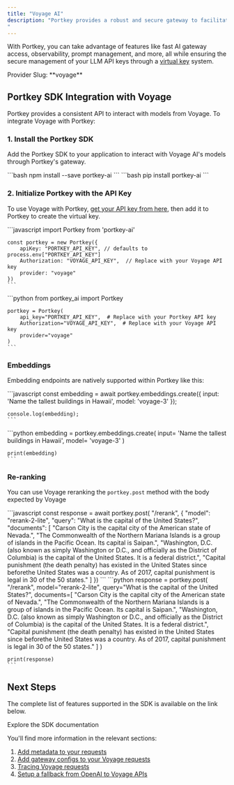 ```yaml
---
title: "Voyage AI"
description: "Portkey provides a robust and secure gateway to facilitate the integration of various Large Language Models (LLMs) into your applications, including Voyage AI's embedding and Re-rank endpoints.
"
---
```


With Portkey, you can take advantage of features like fast AI gateway access, observability, prompt management, and more, all while ensuring the secure management of your LLM API keys through a [virtual key](/docs/product/ai-gateway/virtual-keys) system.

<Note>
Provider Slug: **voyage**
</Note>

## Portkey SDK Integration with Voyage

Portkey provides a consistent API to interact with models from Voyage. To integrate Voyage with Portkey:

### 1. Install the Portkey SDK

Add the Portkey SDK to your application to interact with Voyage AI's models through Portkey's gateway.

<Tabs>
  <Tab title="NodeJS">
    ```bash
    npm install --save portkey-ai
    ```
  </Tab>
  <Tab title="Python">
    ```bash
    pip install portkey-ai
    ```
  </Tab>
</Tabs>

### 2. Initialize Portkey with the API Key

To use Voyage with Portkey, [get your API key from here](https://dash.voyageai.com/), then add it to Portkey to create the virtual key.

<Tabs>
  <Tab title="NodeJS SDK">
    ```javascript
    import Portkey from 'portkey-ai'
     
    const portkey = new Portkey({
        apiKey: "PORTKEY_API_KEY", // defaults to process.env["PORTKEY_API_KEY"]
        Authorization: "VOYAGE_API_KEY",  // Replace with your Voyage API key
        provider: "voyage"
    })
    ```
  </Tab>
  <Tab title="Python SDK">
    ```python
    from portkey_ai import Portkey

    portkey = Portkey(
        api_key="PORTKEY_API_KEY",  # Replace with your Portkey API key
        Authorization="VOYAGE_API_KEY",  # Replace with your Voyage API key
        provider="voyage"
    )
    ```
  </Tab>
</Tabs>

### Embeddings

Embedding endpoints are natively supported within Portkey like this:

<Tabs>
  <Tab title="NodeJS">
    ```javascript
    const embedding = await portkey.embeddings.create({
        input: 'Name the tallest buildings in Hawaii',
        model: 'voyage-3'
    });

    console.log(embedding);
    ```
  </Tab>
  <Tab title="Python SDK">
    ```python
    embedding =  portkey.embeddings.create(
        input= 'Name the tallest buildings in Hawaii',
        model= 'voyage-3'
    )

    print(embedding)
    ```
  </Tab>
</Tabs>

### Re-ranking

You can use Voyage reranking the `portkey.post` method with the body expected by Voyage

<Tabs>
  <Tab title="NodeJS SDK">
    ```javascript
    const response = await portkey.post(
    "/rerank",
    {
      "model": "rerank-2-lite",
      "query": "What is the capital of the United States?",
      "documents": [
        "Carson City is the capital city of the American state of Nevada.",
        "The Commonwealth of the Northern Mariana Islands is a group of islands in the Pacific Ocean. Its capital is Saipan.",
        "Washington, D.C. (also known as simply Washington or D.C., and officially as the District of Columbia) is the capital of the United States. It is a federal district.",
        "Capital punishment (the death penalty) has existed in the United States since beforethe United States was a country. As of 2017, capital punishment is legal in 30 of the 50 states."
      ]
    })
    ```
  </Tab>
  <Tab title="Python SDK">
    ```python
    response = portkey.post(
            "/rerank", 
            model="rerank-2-lite",
            query="What is the capital of the United States?",
            documents=[
                "Carson City is the capital city of the American state of Nevada.",
                "The Commonwealth of the Northern Mariana Islands is a group of islands in the Pacific Ocean. Its capital is Saipan.",
                "Washington, D.C. (also known as simply Washington or D.C., and officially as the District of Columbia) is the capital of the United States. It is a federal district.",
                "Capital punishment (the death penalty) has existed in the United States since beforethe United States was a country. As of 2017, capital punishment is legal in 30 of the 50 states."
            ]
        )

    print(response)
    ```
  </Tab>
</Tabs>

## Next Steps

The complete list of features supported in the SDK is available on the link below.

<Card title="SDK" icon="link" href="/docs/api-reference/portkey-sdk-client">
  Explore the SDK documentation
</Card>

You'll find more information in the relevant sections:

1. [Add metadata to your requests](/docs/product/observability/metadata)
2. [Add gateway configs to your Voyage requests](/docs/product/ai-gateway/configs)
3. [Tracing Voyage requests](/docs/product/observability/traces)
4. [Setup a fallback from OpenAI to Voyage APIs](/docs/product/ai-gateway/fallbacks)